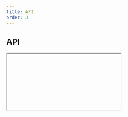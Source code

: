 ```yaml
---
title: API
order: 3
---
```



## API

<Iframe url="/apis/CategoryFilter.html" />

## Setup

There are 2 ways to initialise the component.

### Automatic

Add `data-ecl-auto-init="CategoryFilter"` attribute to component's markup:

```html
<div
  class="ecl-category-filter"
  data-ecl-category-filter
  data-ecl-auto-init="CategoryFilter"
>
  ...
</div>
```

Use the `ECL` library's `autoInit()` (`ECL.autoInit()`) when your page is ready or other custom event you want to hook onto.

### Manual

Get target element, create an instance and invoke `init()`.

Given you have 1 element with an attribute `data-ecl-category-filter` on the page:

```js
var elt = document.querySelector('[data-ecl-category-filter]');
var categoryFilter = new ECL.CategoryFilter(elt);
categoryFilter.init();
```

### Retrieve an existing instance

If an existing instance needs to be updated, it can be retrieved this way:

```js
var elt = document.querySelector('[data-ecl-category-filter]');
var instance = ECL.components.get(elt);
```

To update an existing instance, you can run `destroy()` and `init()` on this instance, like this:

```
instance.destroy();
instance.init();
```
